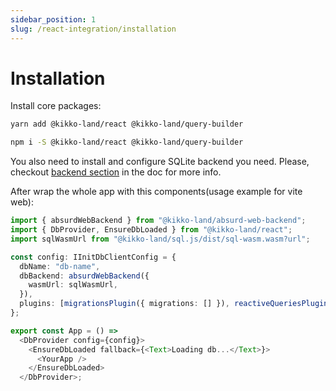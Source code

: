 ```yaml
---
sidebar_position: 1
slug: /react-integration/installation
---
```



# Installation

Install core packages:


<Tabs>
  <TabItem value="yarn" label="yarn" default>

```bash
yarn add @kikko-land/react @kikko-land/query-builder
```

  </TabItem>
  <TabItem value="npm" label="npm">

```bash
npm i -S @kikko-land/react @kikko-land/query-builder
```

  </TabItem>
</Tabs>

You also need to install and configure SQLite backend you need. Please, checkout [backend section](/backends/web) in the doc for more info.

After wrap the whole app with this components(usage example for vite web):

```ts
import { absurdWebBackend } from "@kikko-land/absurd-web-backend";
import { DbProvider, EnsureDbLoaded } from "@kikko-land/react";
import sqlWasmUrl from "@kikko-land/sql.js/dist/sql-wasm.wasm?url";

const config: IInitDbClientConfig = {
  dbName: "db-name",
  dbBackend: absurdWebBackend({
    wasmUrl: sqlWasmUrl,
  }),
  plugins: [migrationsPlugin({ migrations: [] }), reactiveQueriesPlugin()],
};

export const App = () =>
  <DbProvider config={config}>
    <EnsureDbLoaded fallback={<Text>Loading db...</Text>}>
      <YourApp />
    </EnsureDbLoaded>
  </DbProvider>;
```
